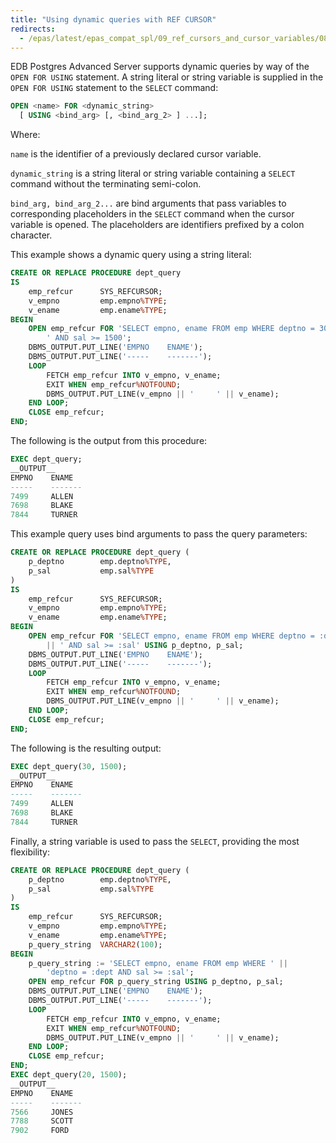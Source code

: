 ```yaml
---
title: "Using dynamic queries with REF CURSOR"
redirects:
  - /epas/latest/epas_compat_spl/09_ref_cursors_and_cursor_variables/08_dynamic_queries_with_ref_cursors/ #generated for docs/epas/reorg-role-use-case-mode
---
```


<div id="dynamic_queries_with_ref_cursors" class="registered_link"></div>

EDB Postgres Advanced Server supports dynamic queries by way of the `OPEN FOR USING` statement. A string literal or string variable is supplied in the `OPEN FOR USING` statement to the `SELECT` command:

```sql
OPEN <name> FOR <dynamic_string>
  [ USING <bind_arg> [, <bind_arg_2> ] ...];
```

Where: 

`name` is the identifier of a previously declared cursor variable. 

`dynamic_string` is a string literal or string variable containing a `SELECT` command without the terminating semi-colon. 

`bind_arg, bind_arg_2...` are bind arguments that pass variables to corresponding placeholders in the `SELECT` command when the cursor variable is opened. The placeholders are identifiers prefixed by a colon character.

This example shows a dynamic query using a string literal:

```sql
CREATE OR REPLACE PROCEDURE dept_query
IS
    emp_refcur      SYS_REFCURSOR;
    v_empno         emp.empno%TYPE;
    v_ename         emp.ename%TYPE;
BEGIN
    OPEN emp_refcur FOR 'SELECT empno, ename FROM emp WHERE deptno = 30' ||
        ' AND sal >= 1500';
    DBMS_OUTPUT.PUT_LINE('EMPNO    ENAME');
    DBMS_OUTPUT.PUT_LINE('-----    -------');
    LOOP
        FETCH emp_refcur INTO v_empno, v_ename;
        EXIT WHEN emp_refcur%NOTFOUND;
        DBMS_OUTPUT.PUT_LINE(v_empno || '     ' || v_ename);
    END LOOP;
    CLOSE emp_refcur;
END;
```

The following is the output from this procedure:

```sql
EXEC dept_query;
__OUTPUT__
EMPNO    ENAME
-----    -------
7499     ALLEN
7698     BLAKE
7844     TURNER
```

This example query uses bind arguments to pass the query parameters:

```sql
CREATE OR REPLACE PROCEDURE dept_query (
    p_deptno        emp.deptno%TYPE,
    p_sal           emp.sal%TYPE
)
IS
    emp_refcur      SYS_REFCURSOR;
    v_empno         emp.empno%TYPE;
    v_ename         emp.ename%TYPE;
BEGIN
    OPEN emp_refcur FOR 'SELECT empno, ename FROM emp WHERE deptno = :dept'
        || ' AND sal >= :sal' USING p_deptno, p_sal;
    DBMS_OUTPUT.PUT_LINE('EMPNO    ENAME');
    DBMS_OUTPUT.PUT_LINE('-----    -------');
    LOOP
        FETCH emp_refcur INTO v_empno, v_ename;
        EXIT WHEN emp_refcur%NOTFOUND;
        DBMS_OUTPUT.PUT_LINE(v_empno || '     ' || v_ename);
    END LOOP;
    CLOSE emp_refcur;
END;
```

The following is the resulting output:

```sql
EXEC dept_query(30, 1500);
__OUTPUT__
EMPNO    ENAME
-----    -------
7499     ALLEN
7698     BLAKE
7844     TURNER
```

Finally, a string variable is used to pass the `SELECT`, providing the most flexibility:

```sql
CREATE OR REPLACE PROCEDURE dept_query (
    p_deptno        emp.deptno%TYPE,
    p_sal           emp.sal%TYPE
)
IS
    emp_refcur      SYS_REFCURSOR;
    v_empno         emp.empno%TYPE;
    v_ename         emp.ename%TYPE;
    p_query_string  VARCHAR2(100);
BEGIN
    p_query_string := 'SELECT empno, ename FROM emp WHERE ' ||
        'deptno = :dept AND sal >= :sal';
    OPEN emp_refcur FOR p_query_string USING p_deptno, p_sal;
    DBMS_OUTPUT.PUT_LINE('EMPNO    ENAME');
    DBMS_OUTPUT.PUT_LINE('-----    -------');
    LOOP
        FETCH emp_refcur INTO v_empno, v_ename;
        EXIT WHEN emp_refcur%NOTFOUND;
        DBMS_OUTPUT.PUT_LINE(v_empno || '     ' || v_ename);
    END LOOP;
    CLOSE emp_refcur;
END;
EXEC dept_query(20, 1500);
__OUTPUT__
EMPNO    ENAME
-----    -------
7566     JONES
7788     SCOTT
7902     FORD
```

